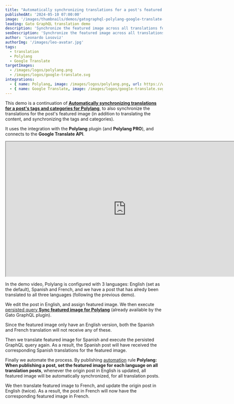 ```yaml
---
title: "Automatically synchronizing translations for a post's featured image for Polylang"
publishedAt: '2024-05-10 07:00:00'
image: '/images/thumbnails/demos/gatographql-polylang-google-translate-wordpress.png'
leading: Gato GraphQL translation demo
description: 'Synchronize the featured image across all translations for a post, for all languages defined in the Polylang settings, using a Gato GraphQL automation.'
seoDescription: 'Synchronize the featured image across all translations for a post, for all languages defined in the Polylang settings, using a Gato GraphQL automation that connects to the Google Translate API.'
author: 'Leonardo Losoviz'
authorImg: '/images/leo-avatar.jpg'
tags:
  - translation
  - Polylang
  - Google Translate
targetImages:
  - /images/logos/polylang.png
  - /images/logos/google-translate.svg
integrations: 
  - { name: Polylang, image: /images/logos/polylang.png, url: https://wordpress.org/plugins/polylang/ }
  - { name: Google Translate, image: /images/logos/google-translate.svg, url: https://cloud.google.com/translate/ }
---
```


This demo is a continuation of **[Automatically synchronizing translations for a post's tags and categories for Polylang](/demos/automatically-sync-post-tags-and-categories-for-polylang)**, to also synchronize the translations for the post's featured image (in addition to translating the content, and synchronizing the tags and categories).

It uses the integration with the **Polylang** plugin (and **Polylang PRO**), and connects to the **Google Translate API**.

<div className="aspect-video lg:-ml-32 lg:-mr-32">
  <iframe
    className="w-full h-full"
    src="https://www.youtube.com/embed/RgjIAO7Ck9M"
    title="Automatically synchronizing translations for a post's featured image for Polylang"
    width="768"
    height="432"
    allow="accelerometer; autoplay; clipboard-write; encrypted-media; gyroscope; picture-in-picture; web-share"
    allowFullScreen
  >
  </iframe>
</div>

In the demo video, Polylang is configured with 3 languages: English (set as the default), Spanish and French, and we have a post that has alredy been translated to all three languages (following the previous demo).

We edit the post in English, and assign featured image. We then execute [persisted query **Sync featured image for Polylang**](/library/sync-tags-and-categories-for-polylang) (already available by the Gato GraphQL plugin).

Since the featured image only have an English version, both the Spanish and French translation will not receive any of these.

Then we translate featured image for Spanish and execute the persisted GraphQL query again. As a result, the Spanish post will have received the corresponding Spanish translations for the featured image.

Finally we automate the process. By publishing [automation](/features/automation) rule **Polylang: When publishing a post, set the featured image for each language on all translation posts**, whenever the origin post in English is updated, all featured image will be automatically synchronized, for all translation posts.

We then translate featured image to French, and update the origin post in English (twice). As a result, the post in French will now have the corresponding featured image in French.

